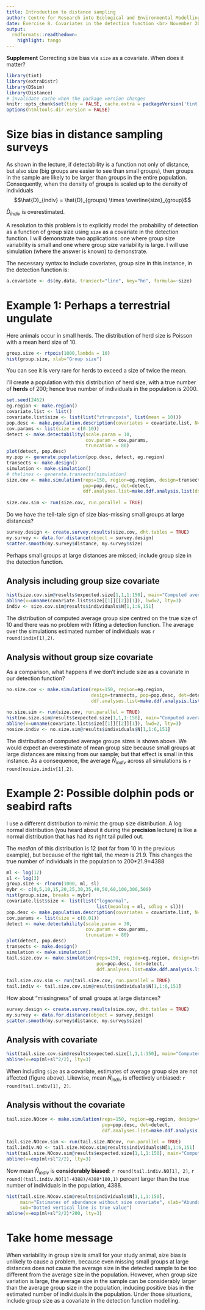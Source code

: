 ```yaml
---
title: Introduction to distance sampling
author: Centre for Research into Ecological and Environmental Modelling <br> **University of St Andrews**
date: Exercise 8. Covariates in the detection function <br> November 2020
output: 
  rmdformats::readthedown:
    highlight: tango
---
```


<div class="alert  alert-success">
  <strong>Supplement</strong> Correcting size bias via `size` as a covariate.  When does it matter?
</div>

```r
library(tint)
library(extraDistr)
library(DSsim)
library(Distance)
# invalidate cache when the package version changes
knitr::opts_chunk$set(tidy = FALSE, cache.extra = packageVersion('tint'))
options(htmltools.dir.version = FALSE)
```

# Size bias in distance sampling surveys

As shown in the lecture, if detectability is a function not only of distance, but also size (big groups are easier to see than small groups), then groups in the sample are likely to be larger than groups in the entire population.  Consequently, when the density of groups is scaled up to the density of individuals
$$\hat{D}_{indiv} = \hat{D}_{groups} \times \overline{size}_{group}$$

$\hat{D}_{indiv}$ is overestimated.

A resolution to this problem is to explicitly model the probability of detection as a function of group size using `size` as a covariate in the detection function.  I will demonstrate two applications: one where group size variability is small and one where group size variability is large.  I will use simulation (where the answer is known) to demonstrate.

The necessary syntax to include covariates, group size in this instance, in the detection function is:

```r
a.covariate <- ds(my.data, transect="line", key="hn", formula=~size)
```

# Example 1: Perhaps a terrestrial ungulate

Here animals occur in small herds.  The distribution of herd size is Poisson with a mean herd size of 10.

```r
group.size <- rtpois(1000,lambda = 10)
hist(group.size, xlab="Group size")
```

You can see it is very rare for herds to exceed a size of twice the mean.

I'll create a population with this distribution of herd size, with a true number of **herds** of 200; hence true number of individuals in the population is 2000.  

```r
set.seed(2462)
eg.region <- make.region()
covariate.list <- list()
covariate.list$size <- list(list("ztruncpois", list(mean = 10)))
pop.desc <- make.population.description(covariates = covariate.list, N=200)
cov.params <- list(size = c(0.10))
detect <- make.detectability(scale.param = 10, 
                             cov.param = cov.params, 
                             truncation = 80)
plot(detect, pop.desc)
my.pop <- generate.population(pop.desc, detect, eg.region)
transects <- make.design()
simulation <- make.simulation()
# thelines <- generate.transects(simulation)
size.cov <- make.simulation(reps=150, region=eg.region, design=transects, 
                            pop=pop.desc, det=detect,
                            ddf.analyses.list=make.ddf.analysis.list(dsmodel=list(~cds(key="hn",
                                                                                    formula=~size)),truncation=80))
size.cov.sim <- run(size.cov, run.parallel = TRUE)
```

Do we have the tell-tale sign of size bias--missing small groups at large distances?

```r
survey.design <- create.survey.results(size.cov, dht.tables = TRUE)
my.survey <- data.for.distance(object = survey.design)
scatter.smooth(my.survey$distance, my.survey$size)
```

Perhaps small groups at large distances are missed; include group size in the detection function.

## Analysis including group size covariate

```r
hist(size.cov.sim@results$expected.size[1,1,1:150], main="Computed average group size\nGroup size covariate", xlab="Group size")
abline(v=unname(covariate.list$size[[1]][[2]][1]), lwd=2, lty=3)
indiv <- size.cov.sim@results$individuals$N[1,1:6,151]
```

The distribution of computed average group size centred on the true size of 10 and there was no problem with fitting a detection function.  The average over the simulations estimated number of individuals was `r round(indiv[1],2)`.

## Analysis without group size covariate

As a comparison, what happens if we don't include size as a covariate in our detection function?

```r
no.size.cov <- make.simulation(reps=150, region=eg.region, 
                               design=transects, pop=pop.desc, det=detect,
                               ddf.analyses.list=make.ddf.analysis.list(dsmodel=list(~cds(key="hn",
                                                                                    formula=~1)),truncation=80))
no.size.sim <- run(size.cov, run.parallel = TRUE)
hist(no.size.sim@results$expected.size[1,1,1:150], main="Computed average group size\nNo covariate", xlab="Group size")
abline(v=unname(covariate.list$size[[1]][[2]][1]), lwd=2, lty=3)
nosize.indiv <- no.size.sim@results$individuals$N[1,1:6,151]
```

The distribution of computed average groups sizes is shown above.  We would expect an overestimate of mean group size because small groups at large distances are missing from our sample; but that effect is small in this instance. As a consequence, the average $\hat{N}_{indiv}$ across all simulations is `r round(nosize.indiv[1],2)`.

# Example 2: Possible dolphin pods or seabird rafts

I use a different distribution to mimic the group size distribution.  A log normal distribution (you heard about it during the **precision** lecture) is like a normal distribution that has had its right tail pulled out.

The *median* of this distribution is 12 (not far from 10 in the previous example), but because of the right tail, the *mean* is 21.9.  This changes the true number of individuals in the population to 200*21.9=4388

```r
ml <- log(12)
sl <- log(3)
group.size <- rlnorm(1000, ml, sl)
mybr <- c(0,5,10,15,20,25,30,35,40,50,60,100,300,500)
hist(group.size, breaks = mybr)
covariate.list$size <- list(list("lognormal", 
                                 list(meanlog = ml, sdlog = sl)))
pop.desc <- make.population.description(covariates = covariate.list, N=200)
cov.params <- list(size = c(0.01))
detect <- make.detectability(scale.param = 30, 
                             cov.param = cov.params, 
                             truncation = 80)
plot(detect, pop.desc)
transects <- make.design()
simulation <- make.simulation()
tail.size.cov <- make.simulation(reps=150, region=eg.region, design=transects, 
                                 pop=pop.desc, det=detect,
                                 ddf.analyses.list=make.ddf.analysis.list(dsmodel=
                                                                            list(~cds(key="hn",formula=~scale(size))),truncation=80))
tail.size.cov.sim <- run(tail.size.cov, run.parallel = TRUE)
tail.indiv <- tail.size.cov.sim@results$individuals$N[1,1:6,151]
```

How about "missingness" of small groups at large distances?
```r
survey.design <- create.survey.results(size.cov, dht.tables = TRUE)
my.survey <- data.for.distance(object = survey.design)
scatter.smooth(my.survey$distance, my.survey$size)
```

## Analysis with covariate

```r
hist(tail.size.cov.sim@results$expected.size[1,1,1:150], main="Computed average group size\nGroup size covariate", xlab="Group size")
abline(v=exp(ml+sl^2/2), lty=3)
```

When including `size` as a covariate, estimates of average group size are not affected (figure above). Likewise, mean $\hat{N}_{indiv}$ is effectively unbiased: `r round(tail.indiv[1], 2)`.

## Analysis without the covariate

```r
tail.size.NOcov <- make.simulation(reps=150, region=eg.region, design=transects, 
                                   pop=pop.desc, det=detect,
                                   ddf.analyses.list=make.ddf.analysis.list(dsmodel=list(~cds(key="hn",
                                                                                    formula=~1)),truncation=80))
tail.size.NOcov.sim <- run(tail.size.NOcov, run.parallel = TRUE)
tail.indiv.NO <- tail.size.NOcov.sim@results$individuals$N[1,1:6,151]
hist(tail.size.NOcov.sim@results$expected.size[1,1,1:150], main="Computed average group size\nNo covariate", xlab="Group size")
abline(v=exp(ml+sl^2/2), lty=3)
```


Now mean $\hat{N}_{indiv}$ is **considerably biased**: `r round(tail.indiv.NO[1], 2)`, `r round((tail.indiv.NO[1]-4388)/4388*100,1)` percent larger than the true number of individuals in the population, 4388.

```r
hist(tail.size.NOcov.sim@results$individuals$N[1,1,1:150],
     main="Estimates of abundance without size covariate", xlab="Abundance estimate",
     sub="Dotted vertical line is true value")
abline(v=exp(ml+sl^2/2)*200, lty=3)
```

# Take home message

When variability in group size is small for your study animal, size bias is unlikely to cause a problem, because even missing small groups at large distances does not cause the average size in the detected sample to be too different from the average size in the population.  However, when group size variation is large, the average size in the sample can be considerably larger than the average group size in the population, inducing positive bias in the estimated number of individuals in the population.  Under those situations, include group size as a covariate in the detection function modelling.